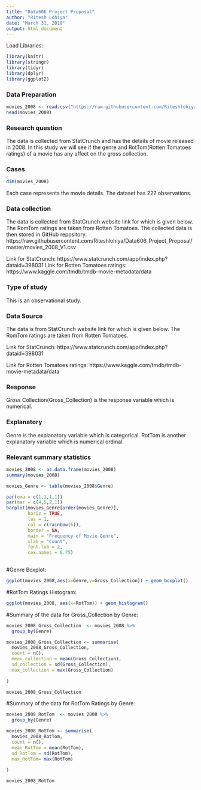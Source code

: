 ```yaml
---
title: "Data606 Project Proposal"
author: "Ritesh Lohiya"
date: "March 31, 2018"
output: html_document
---
```


Load Libraries:

```r
library(knitr)
library(stringr)
library(tidyr)
library(dplyr)
library(ggplot2)
```

### Data Preparation

```r
movies_2008 <- read.csv("https://raw.githubusercontent.com/Riteshlohiya/Data606_Project_Proposal/master/movies_2008_V1.csv", sep=",")
head(movies_2008)
```


### Research question 

The data is collected from StatCrunch and has the details of movie released in 2008. In this study we will see if the genre and RotTom(Rotten Tomatoes ratings) of a movie has any affect on the gross collection.


### Cases 

```r
dim(movies_2008)
```

Each case represents the movie details. The dataset has 227 observations.

### Data collection 

The data is collected from StatCrunch website link for which is given below. The RomTom ratings are taken from Rotten Tomatoes. The collected data is then stored in GitHub repository: https://raw.githubusercontent.com/Riteshlohiya/Data606_Project_Proposal/master/movies_2008_V1.csv

Link for StatCrunch: https://www.statcrunch.com/app/index.php?dataid=398031
Link for Rotten Tomatoes ratings: https://www.kaggle.com/tmdb/tmdb-movie-metadata/data

### Type of study 

This is an observational study.

### Data Source 

The data is from StatCrunch website link for which is given below. The RomTom ratings are taken from Rotten Tomatoes.

Link for StatCrunch: https://www.statcrunch.com/app/index.php?dataid=398031
 
Link for Rotten Tomatoes ratings: https://www.kaggle.com/tmdb/tmdb-movie-metadata/data

### Response 

Gross Collection(Gross_Collection) is the response variable which is numerical. 

### Explanatory 

Genre is the explanatory variable which is categorical. RotTom is another explanatory variable which is numerical ordinal.

### Relevant summary statistics

```r
movies_2008 <- as.data.frame(movies_2008) 
summary(movies_2008)
```

```r
movies_Genre <- table(movies_2008$Genre) 
```

```r
par(oma = c(1,1,1,1))
par(mar = c(4,5,2,1))
barplot(movies_Genre[order(movies_Genre)],
        horiz = TRUE,
        las = 1,
        col = c(rainbow(6)),
        border = NA,
        main = "Frequency of Movie Genre",
        xlab = "Count",
        font.lab = 2,
        cex.names = 0.75)
        
```

#Genre Boxplot:

```r
ggplot(movies_2008,aes(x=Genre,y=Gross_Collection)) + geom_boxplot()
```

#RotTom Ratings Histogram:

```r
ggplot(movies_2008, aes(x=RotTom)) + geom_histogram()
```

#Summary of the data for Gross_Collection by Genre:

```r
movies_2008_Gross_Collection  <- movies_2008 %>% 
  group_by(Genre) 

movies_2008_Gross_Collection <- summarise(
  movies_2008_Gross_Collection,
  count = n(),
  mean_collection = mean(Gross_Collection),
  sd_collection = sd(Gross_Collection),
  max_collection = max(Gross_Collection)
  
)

movies_2008_Gross_Collection
```

#Summary of the data for RotTom Ratings by Genre:

```r
movies_2008_RotTom  <- movies_2008 %>% 
  group_by(Genre) 

movies_2008_RotTom <- summarise(
  movies_2008_RotTom,
  count = n(),
  mean_RotTom = mean(RotTom),
  sd_RotTom = sd(RotTom),
  max_RotTom= max(RotTom)
  
)

movies_2008_RotTom
```







